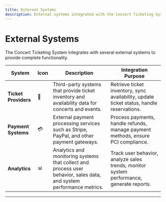 ```yaml
---
title: External Systems
description: External systems integrated with the Concert Ticketing System.
---
```


# External Systems

The Concert Ticketing System integrates with several external systems to provide complete functionality.

| **System** | **Icon** | **Description** | **Integration Purpose** |
|------------|-----------|-----------------|--------------------------|
| **Ticket Providers** | 🎫 | Third-party systems that provide ticket inventory and availability data for concerts and events. | Retrieve ticket inventory, sync availability, update ticket status, handle reservations. |
| **Payment Systems** | 💳 | External payment processing services such as Stripe, PayPal, and other payment gateways. | Process payments, handle refunds, manage payment methods, ensure PCI compliance. |
| **Analytics** | 📊 | Analytics and monitoring systems that collect and process user behavior, sales data, and system performance metrics. | Track user behavior, analyze sales trends, monitor system performance, generate reports. |

---
